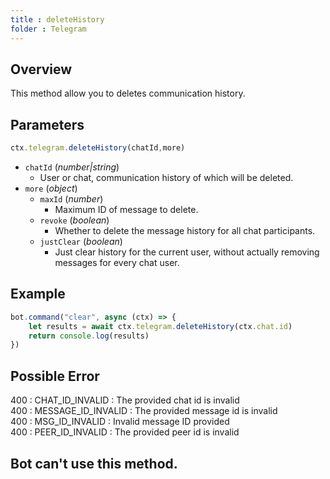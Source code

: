```yaml
---
title : deleteHistory 
folder : Telegram
---
```

## Overview 
This method allow you to deletes communication history.
## Parameters 
```ts 
ctx.telegram.deleteHistory(chatId,more)
```
- `chatId` (_number|string_)
    - User or chat, communication history of which will be deleted. 
- `more` (_object_)
    - `maxId` (_number_)
        - Maximum ID of message to delete.
    - `revoke` (_boolean_)
        - Whether to delete the message history for all chat participants.
    - `justClear` (_boolean_) 
        - Just clear history for the current user, without actually removing messages for every chat user.

## Example 
```ts:index.ts {2} showLineNumber
bot.command("clear", async (ctx) => {
    let results = await ctx.telegram.deleteHistory(ctx.chat.id) 
    return console.log(results)
})
```
## Possible Error 
400 : CHAT_ID_INVALID	: The provided chat id is invalid   
400 : MESSAGE_ID_INVALID : The provided message id is invalid   
400 : MSG_ID_INVALID : Invalid message ID provided   
400 : PEER_ID_INVALID : The provided peer id is invalid  
## Bot can't use this method.